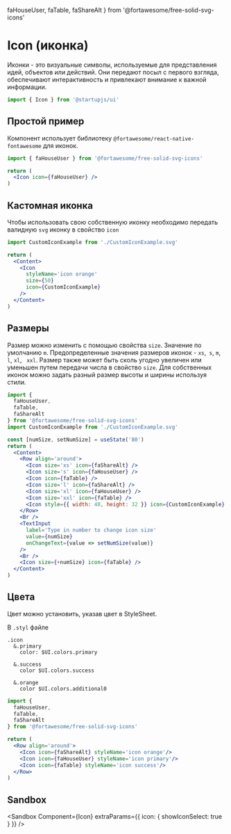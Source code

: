   faHouseUser,
  faTable,
  faShareAlt
} from '@fortawesome/free-solid-svg-icons'

# Icon (иконка)

Иконки - это визуальные символы, используемые для представления идей, объектов или действий. Они передают посыл с первого взгляда, обеспечивают интерактивность и привлекают внимание к важной информации.

```jsx
import { Icon } from '@startupjs/ui'
```

## Простой пример

Компонент использует библиотеку `@fortawesome/react-native-fontawesome` для иконок.

```jsx
import { faHouseUser } from '@fortawesome/free-solid-svg-icons'
```

```jsx example
return (
  <Icon icon={faHouseUser} />
)
```

## Кастомная иконка

Чтобы использовать свою собственную иконку необходимо передать валидную `svg` иконку в свойство `icon`

```jsx
import CustomIconExample from './CustomIconExample.svg'
```

```jsx example
return (
  <Content>
    <Icon
      styleName='icon orange'
      size={50}
      icon={CustomIconExample}
    />
  </Content>
)
```

## Размеры

Размер можно изменить с помощью свойства `size`. Значение по умолчанию `m`. Предопределенные значения размеров иконок - `xs`,` s`, `m`,` l`, `xl`, ` xxl`. Размер также может быть сколь угодно увеличен или уменьшен путем передачи числа в свойство `size`. Для собственных иконок можно задать разный размер высоты и ширины используя стили.

```jsx
import {
  faHouseUser,
  faTable,
  faShareAlt
} from '@fortawesome/free-solid-svg-icons'
import CustomIconExample from './CustomIconExample.svg'
```

```jsx example
const [numSize, setNumSize] = useState('80')
return (
  <Content>
    <Row align='around'>
      <Icon size='xs' icon={faShareAlt} />
      <Icon size='s' icon={faHouseUser} />
      <Icon icon={faTable} />
      <Icon size='l' icon={faShareAlt} />
      <Icon size='xl' icon={faHouseUser} />
      <Icon size='xxl' icon={faTable} />
      <Icon style={{ width: 40, height: 32 }} icon={CustomIconExample} />
    </Row>
    <Br />
    <TextInput
      label='Type in number to change icon size'
      value={numSize}
      onChangeText={value => setNumSize(value)}
    />
    <Br />
    <Icon size={+numSize} icon={faTable} />
  </Content>
)
```

## Цвета

Цвет можно установить, указав цвет в StyleSheet.

В `.styl` файле
```stylus
.icon
  &.primary
    color: $UI.colors.primary

  &.success
    color $UI.colors.success

  &.orange
    color $UI.colors.additional0
```

```jsx
import {
  faHouseUser,
  faTable,
  faShareAlt
} from '@fortawesome/free-solid-svg-icons'
```

```jsx example
return (
  <Row align='around'>
    <Icon icon={faShareAlt} styleName='icon orange'/>
    <Icon icon={faHouseUser} styleName='icon primary'/>
    <Icon icon={faTable} styleName='icon success'/>
  </Row>
)
```

## Sandbox

<Sandbox
  Component={Icon}
  extraParams={{
    icon: {
      showIconSelect: true
    }
  }}
/>
